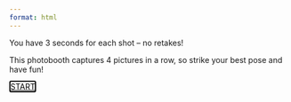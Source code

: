 ```yaml
---
format: html
---
```


<style>
  .btn {
    color: #000000; /* Text color for general buttons */
  }
  .btn-primary {
    border-radius: 3px;
    border: 2px solid #000000; /* Ensures the border is visible and styled as intended */
    background-color: #ffffff; /* Initial background color set to white */
    color: #000000; /* Initial text color set to black */
    transition: background-color 0.3s, color 0.3s, border-color 0.3s; /* Smooth transition for color, background, and border color changes */
    outline: none; /* Removes the outline on focus added by browsers by default */
  }

  .btn-primary:hover, .btn-primary:focus, .btn-primary:active {
    background-color: #000000; /* Keeps background color black on hover, focus, and active */
    color: #ffffff; /* Keeps text color white on hover, focus, and active */
    border-color: #ffffff; /* Keeps border color white on hover, focus, and active */
  }

  /* Optionally, handle the case where the button is active (clicked) */
  .btn-primary:active {
    background-color: #000000; /* Even darker shade to indicate click, if desired */
    border-color: #ffffff;
  }
</style>




You have 3 seconds for each shot – no retakes!

This photobooth captures 4 pictures in a row, so strike your best pose and have fun!

[START](photobooth.html){.btn .btn-primary}  <!-- Ensure this links to an HTML file -->
